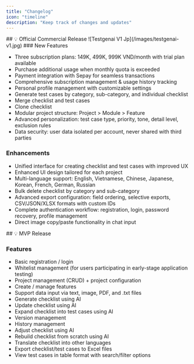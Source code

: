 ```yaml
---
title: "Changelog"
icon: "timeline"
description: "Keep track of changes and updates"
---
```


<Update label="24/06/2025" description="v1.0.0">
  ## 💡 Official Commercial Release

  <Frame>
    ![Testgenai V1 Jp](/images/testgenai-v1.jpg)
  </Frame>
  ### New Features

  - Three subscription plans: 149K, 499K, 999K VND/month with trial plan available
  - Purchase additional usage when monthly quota is exceeded
  - Payment integration with Sepay for seamless transactions
  - Comprehensive subscription management & usage history tracking
  - Personal profile management with customizable settings
  - Generate test cases by category, sub-category, and individual checklist
  - Merge checklist and test cases
  - Clone checklist
  - Modular project structure: Project \> Module \> Feature
  - Advanced personalization: test case type, priority, tone, detail level, exclusion rules
  - Data security: user data isolated per account, never shared with third parties

  ### Enhancements

  - Unified interface for creating checklist and test cases with improved UX
  - Enhanced UI design tailored for each project
  - Multi-language support: English, Vietnamese, Chinese, Japanese, Korean, French, German, Russian
  - Bulk delete checklist by category and sub-category
  - Advanced export configuration: field ordering, selective exports, CSV/JSON/XLSX formats with custom IDs
  - Complete authentication workflow: registration, login, password recovery, profile management
  - Direct image copy/paste functionality in chat input
</Update>

<Update label="26/04/2025" description="MVP">
  ## 💡 MVP Release

  ### Features

  - Basic registration / login
  - Whitelist management (for users participating in early-stage application testing)
  - Project management (CRUD) \+ project configuration
  - Create / manage features
  - Support data input via text, image, PDF, and .txt files
  - Generate checklist using AI
  - Update checklist using AI
  - Expand checklist into test cases using AI
  - Version management
  - History management
  - Adjust checklist using AI
  - Rebuild checklist from scratch using AI
  - Translate checklist into other languages
  - Export checklist/test cases to Excel files
  - View test cases in table format with search/filter options
</Update>